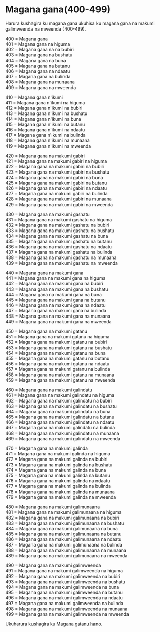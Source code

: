 # Magana gana(400-499)

Harura kushagira ku magana gana ukuhisa ku magana gana na makumi galimweenda na mweenda (400-499).

400 = Magana gana  
401 = Magana gana na higuma  
402 = Magana gana na na bubiri  
403 = Magana gana na bushatu  
404 = Magana gana na buna  
405 = Magana gana na butanu  
406 = Magana gana na ndaatu  
407 = Magana gana na bulinda  
408 = Magana gana na munaana  
409 = Magana gana na mweenda

410 = Magana gana n'ikumi  
411 = Magana gana n'ikumi na higuma  
412 = Magana gana n'ikumi na bubiri  
413 = Magana gana n'ikumi na bushatu  
414 = Magana gana n'ikumi na buna  
415 = Magana gana n'ikumi na butanu  
416 = Magana gana n'ikumi na ndaatu  
417 = Magana gana n'ikumi na bulinda  
418 = Magana gana n'ikumi na munaana  
419 = Magana gana n'ikumi na mweenda

420 = Magana gana na makumi gabiri  
421 = Magana gana na makumi gabiri na higuma  
422 = Magana gana na makumi gabiri na bubiri  
423 = Magana gana na makumi gabiri na bushatu  
424 = Magana gana na makumi gabiri na buna  
425 = Magana gana na makumi gabiri na butanu  
426 = Magana gana na makumi gabiri na ndaatu  
427 = Magana gana na makumi gabiri na bulinda  
428 = Magana gana na makumi gabiri na munaana  
429 = Magana gana na makumi gabiri na mweenda

430 = Magana gana na makumi gashatu  
431 = Magana gana na makumi gashatu na higuma  
432 = Magana gana na makumi gashatu na bubiri  
433 = Magana gana na makumi gashatu na bushatu  
434 = Magana gana na makumi gashatu na buna  
435 = Magana gana na makumi gashatu na butanu  
436 = Magana gana na makumi gashatu na ndaatu  
437 = Magana gana na makumi gashatu na bulinda  
438 = Magana gana na makumi gashatu na munaana  
439 = Magana gana na makumi gashatu na mweenda

440 = Magana gana na makumi gana  
441 = Magana gana na makumi gana na higuma  
442 = Magana gana na makumi gana na bubiri  
443 = Magana gana na makumi gana na bushatu  
444 = Magana gana na makumi gana na buna  
445 = Magana gana na makumi gana na butanu  
446 = Magana gana na makumi gana na ndaatu  
447 = Magana gana na makumi gana na bulinda  
448 = Magana gana na makumi gana na munaana  
449 = Magana gana na makumi gana na mweenda

450 = Magana gana na makumi gatanu  
451 = Magana gana na makumi gatanu na higuma  
452 = Magana gana na makumi gatanu na bubiri  
453 = Magana gana na makumi gatanu na bushatu  
454 = Magana gana na makumi gatanu na buna  
455 = Magana gana na makumi gatanu na butanu  
456 = Magana gana na makumi gatanu na ndaatu  
457 = Magana gana na makumi gatanu na bulinda  
458 = Magana gana na makumi gatanu na munaana  
459 = Magana gana na makumi gatanu na mweenda

460 = Magana gana na makumi galindatu  
461 = Magana gana na makumi galindatu na higuma  
462 = Magana gana na makumi galindatu na bubiri  
463 = Magana gana na makumi galindatu na bushatu  
464 = Magana gana na makumi galindatu na buna  
465 = Magana gana na makumi galindatu na butanu  
466 = Magana gana na makumi galindatu na ndaatu  
467 = Magana gana na makumi galindatu na bulinda  
468 = Magana gana na makumi galindatu na munaana  
469 = Magana gana na makumi galindatu na mweenda

470 = Magana gana na makumi galinda  
471 = Magana gana na makumi galinda na higuma  
472 = Magana gana na makumi galinda na bubiri  
473 = Magana gana na makumi galinda na bushatu  
474 = Magana gana na makumi galinda na buna  
475 = Magana gana na makumi galinda na butanu  
476 = Magana gana na makumi galinda na ndaatu  
477 = Magana gana na makumi galinda na bulinda  
478 = Magana gana na makumi galinda na munaana  
479 = Magana gana na makumi galinda na mweenda

480 = Magana gana na makumi galimunaana  
481 = Magana gana na makumi galimunaana na higuma  
482 = Magana gana na makumi galimunaana na bubiri  
483 = Magana gana na makumi galimunaana na bushatu  
484 = Magana gana na makumi galimunaana na buna  
485 = Magana gana na makumi galimunaana na butanu  
486 = Magana gana na makumi galimunaana na ndaatu  
487 = Magana gana na makumi galimunaana na bulinda  
488 = Magana gana na makumi galimunaana na munaana  
489 = Magana gana na makumi galimunaana na mweenda

490 = Magana gana na makumi galimweenda  
491 = Magana gana na makumi galimweenda na higuma  
492 = Magana gana na makumi galimweenda na bubiri  
493 = Magana gana na makumi galimweenda na bushatu  
494 = Magana gana na makumi galimweenda na buna  
495 = Magana gana na makumi galimweenda na butanu  
496 = Magana gana na makumi galimweenda na ndaatu  
497 = Magana gana na makumi galimweenda na bulinda  
498 = Magana gana na makumi galimweenda na munaana  
499 = Magana gana na makumi galimweenda na mweenda

Ukuharura kushagira ku [Magana gatanu hano](./magana-gatanu).
